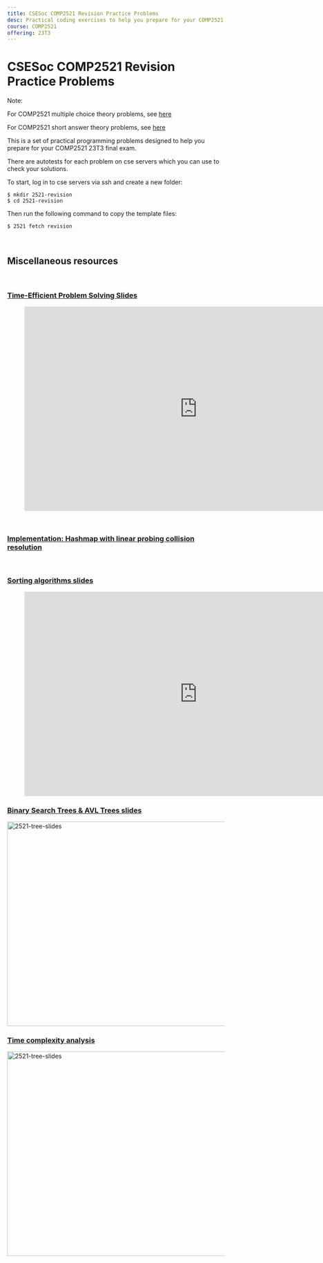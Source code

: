 ```yaml
---
title: CSESoc COMP2521 Revision Practice Problems
desc: Practical coding exercises to help you prepare for your COMP2521 23T3 final exam 😄
course: COMP2521
offering: 23T3
---
```


# CSESoc COMP2521 Revision Practice Problems

Note:

For COMP2521 multiple choice theory problems, see [here](https://learn.csesoc.org.au/articles/2521-revision-theory)

For COMP2521 short answer theory problems, see [here](https://learn.csesoc.org.au/course-revision/2521-23T2/theory)

This is a set of practical programming problems designed to help you prepare for your COMP2521 23T3 final exam.

There are autotests for each problem on cse servers which you can use to check your solutions.

To start, log in to cse servers via ssh and create a new folder:

```bash:~
$ mkdir 2521-revision
$ cd 2521-revision
```

Then run the following command to copy the template files:

```bash:~/2521-revision
$ 2521 fetch revision
```

<br />

## Miscellaneous resources

<br />

### [Time-Efficient Problem Solving Slides](https://docs.google.com/presentation/d/1OlIyQTg3afU6UOkdY4s2hpacSUsRSVGUboPcxXDEvA0/edit#slide=id.ge7f9c668d6_0_1036)

<figure class="video_container">
  <iframe
    src="https://docs.google.com/presentation/d/e/2PACX-1vQSdJqbTa0aI4foczJ5q3FJFaqkDzWpdDP-iVvv7zQ50jHmvU0JeOELspAFunfgMaryXlChC90Hg19t/embed?start=false&loop=false&delayms=3000"
    frameborder="0"
    width="800"
    height="474"
    allowfullscreen="true"
    mozallowfullscreen="true"
    webkitallowfullscreen="true"></iframe>
</figure>

<br />

### [Implementation: Hashmap with linear probing collision resolution](https://github.com/Allynixtor/comp2521-revision-session/blob/main/miscellaneous_content/hashmap_linear_probe.c)

<br />

### [Sorting algorithms slides](https://unsw-my.sharepoint.com/:p:/r/personal/z5479795_ad_unsw_edu_au/_layouts/15/Doc.aspx?sourcedoc=%7Bc2f3e5f3-e634-475c-b037-3967089d9b87%7D&action=view&wdSlideId=256&wdModeSwitchTime=1699349371592)

<figure class="video_container">
  <iframe
    src="https://unsw-my.sharepoint.com/:p:/g/personal/z5479795_ad_unsw_edu_au/EfPl88I05lxHsDc5Zwidm4cBiKFbco9gnvdMxNLIvY4vsg?e=FyvINZ&amp;action=embedview&amp;wdAr=1.7777777777777777"
    width="800px"
    height="474px"
    frameborder="0"></iframe>
</figure>

### [Binary Search Trees & AVL Trees slides](https://www.canva.com/design/DAFymeapRU0/Ee9RjvxJ88C8ObjA7zb-_Q/view?utm_content=DAFymeapRU0&utm_campaign=designshare&utm_medium=link&utm_source=editor)

<a
  href="https://www.canva.com/design/DAFymeapRU0/Ee9RjvxJ88C8ObjA7zb-_Q/view?utm_content=DAFymeapRU0&utm_campaign=designshare&utm_medium=link&utm_source=editor"
  target="_blank">
  <img
    src="/images/comp2521-revision/2521-tree-slides.png"
    alt="2521-tree-slides"
    width="800"
    height="474"
  />
</a>

### [Time complexity analysis](https://www.canva.com/design/DAFziX5NkMg/ye7qwcCh1VNywPqL_pz-rw/view?utm_content=DAFziX5NkMg&utm_campaign=designshare&utm_medium=link&utm_source=editor#1)

<a
  href="https://www.canva.com/design/DAFziX5NkMg/ye7qwcCh1VNywPqL_pz-rw/view?utm_content=DAFziX5NkMg&utm_campaign=designshare&utm_medium=link&utm_source=editor#1"
  target="_blank">
  <img
    src="/images/comp2521-revision/2521-time-complexity-slidecover.png"
    alt="2521-tree-slides"
    width="800"
    height="474"
  />
</a>
